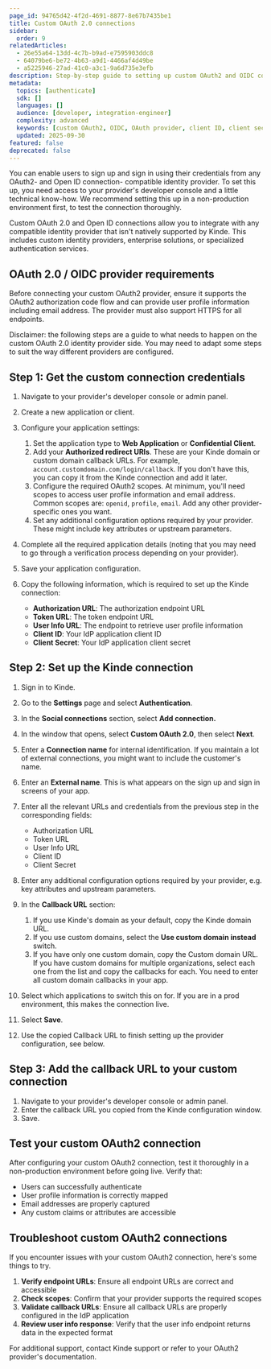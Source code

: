 ```yaml
---
page_id: 94765d42-4f2d-4691-8877-8e67b7435be1
title: Custom OAuth 2.0 connections
sidebar:
  order: 9
relatedArticles:
  - 26e55a64-13dd-4c7b-b9ad-e7595903ddc8
  - 64079be6-be72-4b63-a9d1-4466af4d49be
  - a5225946-27ad-41c0-a3c1-9a6d735e3efb
description: Step-by-step guide to setting up custom OAuth2 and OIDC connections including OAuth provider setup, credentials configuration, and Kinde integration.
metadata:
  topics: [authenticate]
  sdk: []
  languages: []
  audience: [developer, integration-engineer]
  complexity: advanced
  keywords: [custom OAuth2, OIDC, OAuth provider, client ID, client secret, callback URL, custom connection, identity provider]
  updated: 2025-09-30
featured: false
deprecated: false
---
```


You can enable users to sign up and sign in using their credentials from any OAuth2- and Open ID connection- compatible identity provider. To set this up, you need access to your provider's developer console and a little technical know-how. We recommend setting this up in a non-production environment first, to test the connection thoroughly.

Custom OAuth 2.0 and Open ID connections allow you to integrate with any compatible identity provider that isn't natively supported by Kinde. This includes custom identity providers, enterprise solutions, or specialized authentication services.

## OAuth 2.0 / OIDC provider requirements

Before connecting your custom OAuth2 provider, ensure it supports the OAuth2 authorization code flow and can provide user profile information including email address. The provider must also support HTTPS for all endpoints.

<Aside>

Disclaimer: the following steps are a guide to what needs to happen on the custom OAuth 2.0 identity provider side. You may need to adapt some steps to suit the way different providers are configured.

</Aside>

## Step 1: Get the custom connection credentials

1. Navigate to your provider's developer console or admin panel.
2. Create a new application or client.
3. Configure your application settings:

   1. Set the application type to **Web Application** or **Confidential Client**.
   2. Add your **Authorized redirect URIs**. These are your Kinde domain or custom domain callback URLs. For example, `account.customdomain.com/login/callback`. If you don't have this, you can copy it from the Kinde connection and add it later.
   3. Configure the required OAuth2 scopes. At minimum, you'll need scopes to access user profile information and email address. Common scopes are: `openid`, `profile`, `email`. Add any other provider-specific ones you want.
   4. Set any additional configuration options required by your provider. These might include key attributes or upstream parameters.

4. Complete all the required application details (noting that you may need to go through a verification process depending on your provider).
5. Save your application configuration.
6. Copy the following information, which is required to set up the Kinde connection:
   
   - **Authorization URL**: The authorization endpoint URL
   - **Token URL**: The token endpoint URL
   - **User Info URL**: The endpoint to retrieve user profile information
   - **Client ID**: Your IdP application client ID
   - **Client Secret**: Your IdP application client secret

## Step 2: Set up the Kinde connection

1. Sign in to Kinde.
2. Go to the **Settings** page and select **Authentication**.
3. In the **Social connections** section, select **Add connection.**
4. In the window that opens, select **Custom OAuth 2.0**, then select **Next**.
5. Enter a **Connection name** for internal identification. If you maintain a lot of external connections, you might want to include the customer's name.
6. Enter an **External name**. This is what appears on the sign up and sign in screens of your app. 
7. Enter all the relevant URLs and credentials from the previous step in the corresponding fields:
   
   - Authorization URL
   - Token URL
   - User Info URL
   - Client ID
   - Client Secret

8. Enter any additional configuration options required by your provider, e.g. key attributes and upstream parameters.

9. In the **Callback URL** section:
   1. If you use Kinde's domain as your default, copy the Kinde domain URL.
   2. If you use custom domains, select the **Use custom domain instead** switch.
   3. If you have only one custom domain, copy the Custom domain URL. If you have custom domains for multiple organizations, select each one from the list and copy the callbacks for each. You need to enter all custom domain callbacks in your app.
10. Select which applications to switch this on for. If you are in a prod environment, this makes the connection live.
11. Select **Save**.
12. Use the copied Callback URL to finish setting up the provider configuration, see below.

## Step 3: Add the callback URL to your custom connection

1. Navigate to your provider's developer console or admin panel.
2. Enter the callback URL you copied from the Kinde configuration window.
3. Save.

## Test your custom OAuth2 connection

After configuring your custom OAuth2 connection, test it thoroughly in a non-production environment before going live. Verify that:
- Users can successfully authenticate
- User profile information is correctly mapped
- Email addresses are properly captured
- Any custom claims or attributes are accessible

## Troubleshoot custom OAuth2 connections

If you encounter issues with your custom OAuth2 connection, here's some things to try.

1. **Verify endpoint URLs**: Ensure all endpoint URLs are correct and accessible
2. **Check scopes**: Confirm that your provider supports the required scopes
3. **Validate callback URLs**: Ensure all callback URLs are properly configured in the IdP application
4. **Review user info response**: Verify that the user info endpoint returns data in the expected format

For additional support, contact Kinde support or refer to your OAuth2 provider's documentation.
